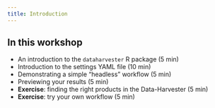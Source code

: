 ```yaml
---
title: Introduction
---
```


:::{.callout-tip}
## In this workshop

- An introduction to the `dataharvester` R package (5 min)
- Introduction to the settings YAML file (10 min)
- Demonstrating a simple "headless" workflow (5 min)
- Previewing your results (5 min)
- **Exercise**: finding the right products in the Data-Harvester (5 min)
- **Exercise**: try your own workflow (5 min)
:::

